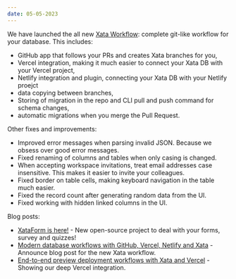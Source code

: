 ```yaml
---
date: 05-05-2023
---
```


We have launched the all new [Xata Workflow](https://xata.io/blog/workflow-github-vercel-netlify-xata): complete git-like workflow for your database. This includes:

- GitHub app that follows your PRs and creates Xata branches for you,
- Vercel integration, making it much easier to connect your Xata DB with your Vercel project,
- Netlify integration and plugin, connecting your Xata DB with your Netlify proejct
- data copying between branches,
- Storing of migration in the repo and CLI pull and push command for schema changes,
- automatic migrations when you merge the Pull Request.

Other fixes and improvements:

- Improved error messages when parsing invalid JSON. Because we obsess over good error messages.
- Fixed renaming of columns and tables when only casing is changed.
- When accepting workspace invitations, treat email addresses case insensitive. This makes it easier to invite your colleagues.
- Fixed border on table cells, making keyboard navigation in the table much easier.
- Fixed the record count after generating random data from the UI.
- Fixed working with hidden linked columns in the UI.

Blog posts:

- [XataForm is here!](https://xata.io/blog/xataform-is-here) - New open-source project to deal with your forms, survey and quizzes!
- [Modern database workflows with GitHub, Vercel, Netlify and Xata](https://xata.io/blog/workflow-github-vercel-netlify-xata) - Announce blog post for the new Xata workflow.
- [End-to-end preview deployment workflows with Xata and Vercel](https://xata.io/blog/preview-deployment-vercel-xata) - Showing our deep Vercel integration.
